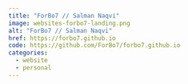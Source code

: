 ```yaml
---
title: "ForBo7 // Salman Naqvi"
image: websites-forbo7-landing.png
alt: "ForBo7 // Salman Naqvi"
href: https://forbo7.github.io
code: https://github.com/ForBo7/forbo7.github.io
categories:
  - website
  - personal
---
```

